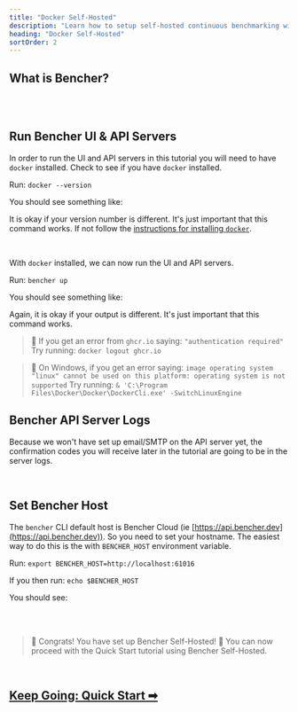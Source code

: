 ```yaml
---
title: "Docker Self-Hosted"
description: "Learn how to setup self-hosted continuous benchmarking with Bencher"
heading: "Docker Self-Hosted"
sortOrder: 2
---
```



## What is Bencher?

<BencherIntro />

<DockerSelfHosted />

<br />

<QSInstallCli />

<br />

## Run Bencher UI & API Servers

In order to run the UI and API servers in this tutorial you will need to have `docker` installed.
Check to see if you have `docker` installed.

Run: `docker --version`

You should see something like:

<DockerVersionOutput />

It is okay if your version number is different. It's just important that this command works.
If not follow the [instructions for installing `docker`](https://docs.docker.com/get-docker/).

<br />

With `docker` installed, we can now run the UI and API servers.

Run: `bencher up`

You should see something like:

<DockerBencherUpOutput />

Again, it is okay if your output is different. It's just important that this command works.

> 🐰 If you get an error from `ghcr.io` saying:
> `"authentication required"`
> Try running: `docker logout ghcr.io`

> 🐰 On Windows, if you get an error saying:
> `image operating system "linux" cannot be used on this platform: operating system is not supported`
> Try running: `& 'C:\Program Files\Docker\Docker\DockerCli.exe' -SwitchLinuxEngine`

## Bencher API Server Logs

Because we won't have set up email/SMTP on the API server yet,
the confirmation codes you will receive later in the tutorial are going to be in the server logs.

<br />

## Set Bencher Host

The `bencher` CLI default host is Bencher Cloud (ie [https://api.bencher.dev](https://api.bencher.dev)).
So you need to set your hostname. The easiest way to do this is the with `BENCHER_HOST` environment variable.

Run: `export BENCHER_HOST=http://localhost:61016`

If you then run: `echo $BENCHER_HOST`

You should see:

<DockerBencherHostOutput />

<br />
<br />

> 🐰 Congrats! You have set up Bencher Self-Hosted! 🎉
> You can now proceed with the Quick Start tutorial using Bencher Self-Hosted.

<br />

<h2><a href="/docs/tutorial/quick-start/">Keep Going: Quick Start ➡</a></h2>
